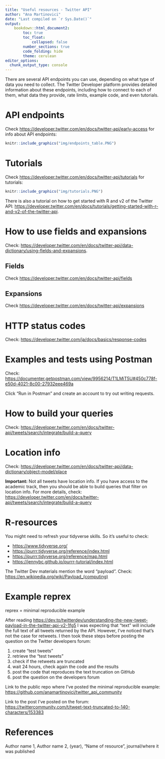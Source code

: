 ```yaml
---
title: "Useful resources - Twitter API"
author: "Ana Martinovici"
date: "Last compiled on `r Sys.Date()`"
output: 
    bookdown::html_document2:
        toc: true
        toc_float: 
            collapsed: false
        number_sections: true
        code_folding: hide
        theme: cerulean
editor_options: 
  chunk_output_type: console
---
```


There are several API endpoints you can use, depending on what type of data you need to collect. The Twitter Developer platform provides detailed information about these endpoints, including how to connect to each of them, what data they provide, rate limits, example code, and even tutorials.

# API endpoints

Check <https://developer.twitter.com/en/docs/twitter-api/early-access> for info about API endpoints: 

```r
knitr::include_graphics("img/endpoints_table.PNG")
```

# Tutorials

Check <https://developer.twitter.com/en/docs/twitter-api/tutorials> for tutorials: 

```r
knitr::include_graphics("img/tutorials.PNG")
```

There is also a tutorial on how to get started with R and v2 of the Twitter API: <https://developer.twitter.com/en/docs/tutorials/getting-started-with-r-and-v2-of-the-twitter-api>.

# How to use fields and expansions

Check: <https://developer.twitter.com/en/docs/twitter-api/data-dictionary/using-fields-and-expansions>.

## Fields

Check <https://developer.twitter.com/en/docs/twitter-api/fields>

## Expansions

Check <https://developer.twitter.com/en/docs/twitter-api/expansions> 

# HTTP status codes

Check: <https://developer.twitter.com/ja/docs/basics/response-codes>

# Examples and tests using Postman

Check: <https://documenter.getpostman.com/view/9956214/T1LMiT5U#450c778f-e50d-4021-8c00-27932eee469a>

Click "Run in Postman" and create an account to try out writing requests.

# How to build your queries

Check: <https://developer.twitter.com/en/docs/twitter-api/tweets/search/integrate/build-a-query>

# Location info

Check: <https://developer.twitter.com/en/docs/twitter-api/data-dictionary/object-model/place>

**Important:** Not all tweets have location info. If you have access to the academic track, then you should be able to build queries that filter on location info. For more details, check: <https://developer.twitter.com/en/docs/twitter-api/tweets/search/integrate/build-a-query>

# R-resources

You might need to refresh your tidyverse skills. So it's useful to check:

* <https://www.tidyverse.org/>
* <https://purrr.tidyverse.org/reference/index.html>
* <https://purrr.tidyverse.org/reference/map.html>
* <https://jennybc.github.io/purrr-tutorial/index.html>

The Twitter Dev materials mention the word "payload". Check: <https://en.wikipedia.org/wiki/Payload_(computing)> 

# Example reprex

reprex = minimal reproducible example

After reading <https://dev.to/twitterdev/understanding-the-new-tweet-payload-in-the-twitter-api-v2-1fg5> I was expecting that "text" will include the full text of all tweets returned by the API. However, I've noticed that's not the case for retweets. I then took these steps before posting the question on the Twitter developers forum:

1. create "test tweets" 
2. retrieve the "test tweets"
3. check if the retweets are truncated
4. wait 24 hours, check again the code and the results
5. post the code that reproduces the text truncation on GitHub
6. post the question on the developers forum

Link to the public repo where I've posted the minimal reproducible example: <https://github.com/anamartinovici/twitter_api_community>

Link to the post I've posted on the forum: <https://twittercommunity.com/t/tweet-text-truncated-to-140-characters/153383>

# References

Author name 1, Author name 2, (year), "Name of resource", journal/where it was published
